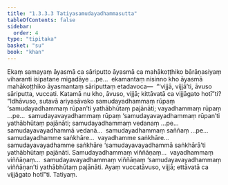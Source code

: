 ```yaml
---
title: "1.3.3.3 Tatiyasamudayadhammasutta"
tableOfContents: false
sidebar:
  order: 4
type: "tipitaka"
basket: "su"
book: "khan"
---
```



<DynamicBreadcrumb />

<Division number="128" book="khan">

<Paragraph number="728" book="khan">
Ekaṃ samayaṃ āyasmā ca sāriputto āyasmā ca mahākoṭṭhiko bārāṇasiyaṃ viharanti isipatane migadāye …pe…  ekamantaṃ nisinno kho āyasmā mahākoṭṭhiko āyasmantaṃ sāriputtaṃ etadavoca—  “‘vijjā, vijjā’ti, āvuso sāriputta, vuccati. Katamā nu kho, āvuso, vijjā; kittāvatā ca vijjāgato hotī”ti?
</Paragraph>

<Paragraph number="729" book="khan">
“Idhāvuso, sutavā ariyasāvako samudayadhammaṃ rūpaṃ ‘samudayadhammaṃ rūpan’ti yathābhūtaṃ pajānāti; vayadhammaṃ rūpaṃ …pe…  samudayavayadhammaṃ rūpaṃ ‘samudayavayadhammaṃ rūpan’ti yathābhūtaṃ pajānāti; samudayadhammaṃ vedanaṃ …pe…  samudayavayadhammā vedanā…  samudayadhammaṃ saññaṃ …pe…  samudayadhamme saṅkhāre…  vayadhamme saṅkhāre…  samudayavayadhamme saṅkhāre ‘samudayavayadhammā saṅkhārā’ti yathābhūtaṃ pajānāti. Samudayadhammaṃ viññāṇaṃ…  vayadhammaṃ viññāṇaṃ…  samudayavayadhammaṃ viññāṇaṃ ‘samudayavayadhammaṃ viññāṇan’ti yathābhūtaṃ pajānāti. Ayaṃ vuccatāvuso, vijjā; ettāvatā ca vijjāgato hotī”ti.

</Paragraph>
</Division>

<Paragraph number="730" type="center" book="khan">
Tatiyaṃ.
</Paragraph>